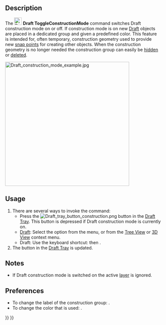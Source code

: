 <languages/>
<translate>

<!--T:9-->
{{Docnav
|[[Draft_SetStyle|SetStyle]]
|[[Draft_AutoGroup|AutoGroup]]
|[[Draft_Workbench|Draft]]
|IconL=Draft_SetStyle.svg
|IconR=
|IconC=Workbench_Draft.svg
}}

<!--T:1-->
{{GuiCommand
|Name=Draft ToggleConstructionMode
|MenuLocation=Utilities → Toggle Construction Mode
|Workbenches=[[Draft_Workbench|Draft]], [[BIM_Workbench|BIM]]
|Shortcut=Draft: {{KEY|C}} {{KEY|M}}
|SeeAlso=[[Draft_AddConstruction|Draft AddConstruction]], [[Draft_AutoGroup|Draft AutoGroup]]
}}

==Description== <!--T:14--> 

<!--T:2-->
The [[Image:Draft_ToggleConstructionMode.svg|24px]] '''Draft ToggleConstructionMode''' command switches Draft construction mode on or off. If construction mode is on new [[Draft_Workbench|Draft]] objects are placed in a dedicated group and given a predefined color. This feature is intended for, often temporary, construction geometry used to provide new [[Draft_Snap|snap points]] for creating other objects. When the construction geometry is no longer needed the construction group can easily be [[Std_HideSelection|hidden]] or [[Std_Delete|deleted]].

</translate>
[[Image:Draft construction mode example.jpg|400px]]
<translate>
<!--T:3-->
{{Caption|Construction geometry, in blue, used to determine the center and radius of a circle}}

==Usage== <!--T:15--> 

<!--T:4-->
# There are several ways to invoke the command:
#* Press the [[Image:Draft_tray_button_construction.png]] button in the [[Draft_Tray|Draft Tray]]. This button is depressed if Draft construction mode is currently on.
#* [[Draft_Workbench|Draft]]: Select the {{MenuCommand|Utilities → [[Image:Draft_ToggleConstructionMode.svg|16px]] Toggle Construction Mode}} option from the menu, or from the [[Tree_View|Tree View]] or [[3D_View|3D View]] context menu.
#* Draft: Use the keyboard shortcut: {{KEY|C}} then {{KEY|M}}.
# The button in the [[Draft_Tray|Draft Tray]] is updated.

==Notes== <!--T:18-->

<!--T:19-->
* If Draft construction mode is switched on the active [[Draft_Layer|layer]] is ignored.

==Preferences== <!--T:20-->

<!--T:21-->
* To change the label of the construction group: {{MenuCommand|Edit → Preferences → Draft → General → Construction group label}}.
* To change the color that is used: {{MenuCommand|Edit → Preferences → Draft → General → Construction geometry color}}.


<!--T:8-->
{{Docnav
|[[Draft_SetStyle|SetStyle]]
|[[Draft_AutoGroup|AutoGroup]]
|[[Draft_Workbench|Draft]]
|IconL=Draft_SetStyle.svg
|IconR=
|IconC=Workbench_Draft.svg
}}

</translate>
{{Draft Tools navi{{#translation:}}}}
{{Userdocnavi{{#translation:}}}}